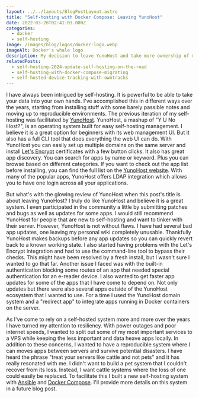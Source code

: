 ```yaml
---
layout: ../../layouts/BlogPostLayout.astro
title: "Self-hosting with Docker Compose: Leaving YunoHost"
date: 2022-03-26T02:41:03.000Z
categories:
  - docker
  - self-hosting
image: /images/blog/logos/docker-logo.webp
imageAlt: Docker's whale logo
description: My decision to leave YunoHost and take more ownership of my self-hosting setup.
relatedPosts:
  - self-hosting-2024-update-self-hosting-on-the-road
  - self-hosting-with-docker-compose-migrating
  - self-hosted-device-tracking-with-owntracks
---
```

I have always been intrigued by self-hosting. It is powerful to be able to
take your data into your own hands. I've accomplished this in different ways
over the years, starting from installing stuff with some barely passible notes
and moving up to reproducible environments. The previous iteration of my self-hosting
was facilitated by [YunoHost](https://yunohost.org/). YunoHost, a mashup of
"Y U No Host?", is an operating system built for easy self-hosting management.
I believe it is a great option for beginners with its web management UI.
But it also has a full CLI tool that does everything the web UI can do.
With YunoHost you can easily set up multiple domains on the same server and install
[Let's Encrypt](https://letsencrypt.org/) certificates with a few button clicks.
It also has great app discovery. You can search for apps by name or keyword. Plus
you can browse based on different categories. If you want to check out the app
list before installing, you can find the full list on the [YunoHost website](https://apps.yunohost.org/catalog).
With many of the popular apps, YunoHost offers LDAP integration
which allows you to have one login across all your applications.

But what's with the glowing review of YunoHost when this post's title is about
leaving YunoHost? I truly do like YunoHost and believe it is a great system. I
even participated in the community a little by submitting patches and bugs as well as
updates for some apps. I would still recommend YunoHost for people that are new
to self-hosting and want to tinker with their server. However, YunoHost is not
without flaws. I have had several bad app updates, one leaving my personal wiki
completely unusable. Thankfully YunoHost makes backups before any app updates so
you can quickly revert back to a known working state. I also started having
problems with the Let's Encrypt integration and had to use the command-line tool
to bypass their checks. This might have been resolved by a fresh install, but I
wasn't sure I wanted to go that far. Another issue I faced was with the built-in
authentication blocking some routes of an app that needed special authentication
for an e-reader device. I also wanted to get faster app updates for some of the
apps that I have come to depend on. Not only updates but there were also several apps
outside of the YunoHost ecosystem that I wanted to use. For a time I used the
YunoHost domain system and a "redirect app" to integrate apps running in Docker
containers on the server.

<DigitalOceanAffiliate isSelfHosting />

As I've come to rely on a self-hosted system more and more over the years I have turned
my attention to resiliency. With power outages and poor internet speeds,
I wanted to split out some of my most important services to a VPS while keeping
the less important and data heave apps locally. In addition to these concerns,
I wanted to have a reproducible system where I can moves apps between servers
and survive potential disasters. I have heard the phrase "treat your servers like
cattle and not pets" and it has really resonated with me. I didn't want to build
a pet system that I couldn't recover from its loss. Instead, I want cattle systems
where the loss of one could easily be replaced. To facilitate this I built a
new self-hosting system with [Ansible](https://www.ansible.com/) and
[Docker Compose](https://docs.docker.com/compose/). I'll provide more details
on this system in a future blog post.
